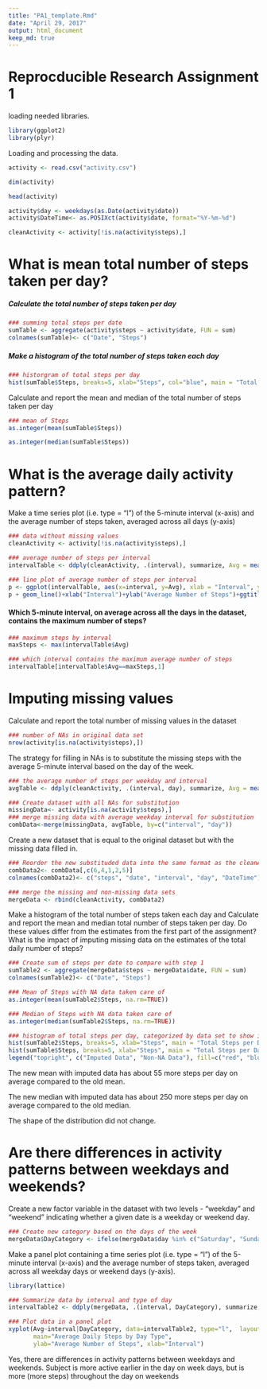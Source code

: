 ---
title: "PA1_template.Rmd"
date: "April 29, 2017"
output: html_document
keep_md: true
---
# Reprocducible Research Assignment 1

loading needed libraries.
```{r}
library(ggplot2)
library(plyr)
```

Loading and processing the data.
```{r}
activity <- read.csv("activity.csv")

dim(activity)

head(activity)

activity$day <- weekdays(as.Date(activity$date))
activity$DateTime<- as.POSIXct(activity$date, format="%Y-%m-%d")

cleanActivity <- activity[!is.na(activity$steps),]
```

# What is mean total number of steps taken per day?

##### Calculate the total number of steps taken per day
```{r}
### summing total steps per date
sumTable <- aggregate(activity$steps ~ activity$date, FUN = sum)
colnames(sumTable)<- c("Date", "Steps")
```

##### Make a histogram of the total number of steps taken each day
```{r}
### historgram of total steps per day
hist(sumTable$Steps, breaks=5, xlab="Steps", col="blue", main = "Total Steps Per Day Without Missing Data")
```

Calculate and report the mean and median of the total number of steps taken per day
```{r}
### mean of Steps
as.integer(mean(sumTable$Steps))

as.integer(median(sumTable$Steps))
```

# What is the average daily activity pattern?

Make a time series plot (i.e. type = "l") of the 5-minute interval (x-axis) and the average number of steps taken, averaged across all days (y-axis)

```{r}
### data without missing values
cleanActivity <- activity[!is.na(activity$steps),]

### average number of steps per interval
intervalTable <- ddply(cleanActivity, .(interval), summarize, Avg = mean(steps))

### line plot of average number of steps per interval
p <- ggplot(intervalTable, aes(x=interval, y=Avg), xlab = "Interval", ylab="Average Number of Steps")
p + geom_line()+xlab("Interval")+ylab("Average Number of Steps")+ggtitle("Average Number of Steps per Interval")
```

#### Which 5-minute interval, on average across all the days in the dataset, contains the maximum number of steps?

```{r}
### maximum steps by interval
maxSteps <- max(intervalTable$Avg)

### which interval contains the maximum average number of steps
intervalTable[intervalTable$Avg==maxSteps,1]
```

# Imputing missing values

Calculate and report the total number of missing values in the dataset 

```{r}
### number of NAs in original data set
nrow(activity[is.na(activity$steps),])
```

The strategy for filling in NAs is to substitute the missing steps with the average 5-minute interval based on the day of the week.
```{r}
### the average number of steps per weekday and interval
avgTable <- ddply(cleanActivity, .(interval, day), summarize, Avg = mean(steps))

### Create dataset with all NAs for substitution
missingData<- activity[is.na(activity$steps),]
### merge missing data with average weekday interval for substitution
combData<-merge(missingData, avgTable, by=c("interval", "day"))
```

Create a new dataset that is equal to the original dataset but with the missing data filled in.
```{r}
### Reorder the new substituded data into the same format as the cleanActivity data set
combData2<- combData[,c(6,4,1,2,5)]
colnames(combData2)<- c("steps", "date", "interval", "day", "DateTime")

### merge the missing and non-missing data sets
mergeData <- rbind(cleanActivity, combData2)
```

Make a histogram of the total number of steps taken each day and Calculate and report the mean and median total number of steps taken per day. Do these values differ from the estimates from the first part of the assignment? What is the impact of imputing missing data on the estimates of the total daily number of steps?
```{r}
### Create sum of steps per date to compare with step 1
sumTable2 <- aggregate(mergeData$steps ~ mergeData$date, FUN = sum)
colnames(sumTable2)<- c("Date", "Steps")

### Mean of Steps with NA data taken care of
as.integer(mean(sumTable2$Steps, na.rm=TRUE))

### Median of Steps with NA data taken care of
as.integer(median(sumTable2$Steps, na.rm=TRUE))

### histogram of total steps per day, categorized by data set to show impact
hist(sumTable2$Steps, breaks=5, xlab="Steps", main = "Total Steps per Day with Missing Data", col="red")
hist(sumTable$Steps, breaks=5, xlab="Steps", main = "Total Steps per Day With Missing Data", col="blue", add=T)
legend("topright", c("Imputed Data", "Non-NA Data"), fill=c("red", "blue") )
```

The new mean with imputed data has about 55 more steps per day on average compared to the old mean. 

The new median with imputed data has about 250 more steps per day on average compared to the old median.

The shape of the distribution did not change.


# Are there differences in activity patterns between weekdays and weekends?

Create a new factor variable in the dataset with two levels - "weekday" and "weekend" indicating whether a given date is a weekday or weekend day.
```{r}
### Create new category based on the days of the week
mergeData$DayCategory <- ifelse(mergeData$day %in% c("Saturday", "Sunday"), "Weekend", "Weekday")
```

Make a panel plot containing a time series plot (i.e. type = "l") of the 5-minute interval (x-axis) and the average number of steps taken, averaged across all weekday days or weekend days (y-axis).
```{r}
library(lattice) 

### Summarize data by interval and type of day
intervalTable2 <- ddply(mergeData, .(interval, DayCategory), summarize, Avg = mean(steps))

### Plot data in a panel plot
xyplot(Avg~interval|DayCategory, data=intervalTable2, type="l",  layout = c(1,2),
       main="Average Daily Steps by Day Type", 
       ylab="Average Number of Steps", xlab="Interval")
```

Yes, there are differences in activity patterns between weekdays and weekends. 
Subject is more active earlier in the day on week days, but is more  (more steps) throughout the day on weekends 

